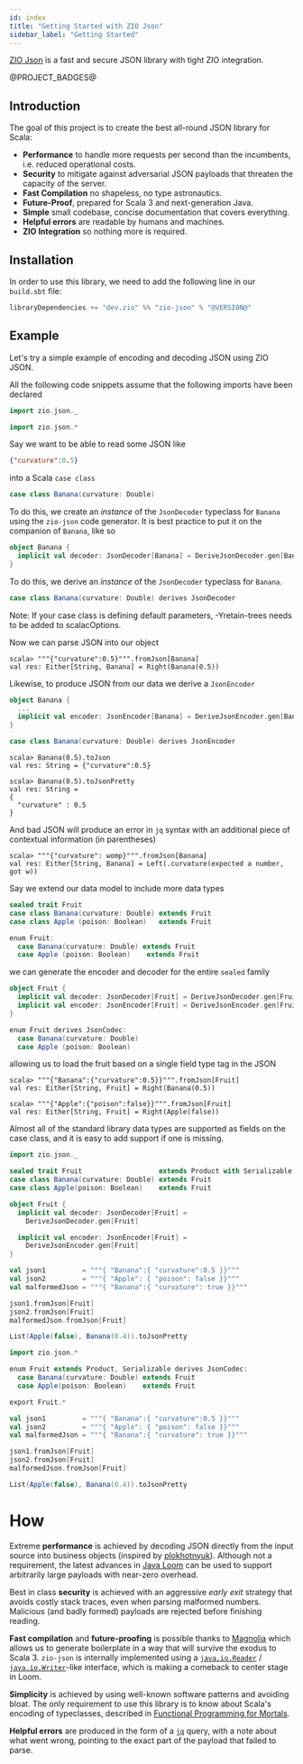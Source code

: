 ```yaml
---
id: index
title: "Getting Started with ZIO Json"
sidebar_label: "Getting Started"
---
```



[ZIO Json](https://github.com/zio/zio-json) is a fast and secure JSON library with tight ZIO integration.

@PROJECT_BADGES@

## Introduction

The goal of this project is to create the best all-round JSON library for Scala:

- **Performance** to handle more requests per second than the incumbents, i.e. reduced operational costs.
- **Security** to mitigate against adversarial JSON payloads that threaten the capacity of the server.
- **Fast Compilation** no shapeless, no type astronautics.
- **Future-Proof**, prepared for Scala 3 and next-generation Java.
- **Simple** small codebase, concise documentation that covers everything.
- **Helpful errors** are readable by humans and machines.
- **ZIO Integration** so nothing more is required.

## Installation

In order to use this library, we need to add the following line in our `build.sbt` file:

```scala
libraryDependencies += "dev.zio" %% "zio-json" % "@VERSION@"
```

## Example

Let's try a simple example of encoding and decoding JSON using ZIO JSON.

All the following code snippets assume that the following imports have been declared

<Tabs groupId="language">
  <TabItem value="scala 2" label="Scala 2">

```scala
import zio.json._
```

  </TabItem>
  <TabItem value="scala 3" label="Scala 3" default>

```scala
import zio.json.*
```

  </TabItem>
</Tabs>

Say we want to be able to read some JSON like

```json
{"curvature":0.5}
```

into a Scala `case class`

```scala
case class Banana(curvature: Double)
```

<Tabs groupId="language">
  <TabItem value="scala 2" label="Scala 2">

To do this, we create an *instance* of the `JsonDecoder` typeclass for `Banana` using the `zio-json` code generator. It is best practice to put it on the companion of `Banana`, like so

```scala
object Banana {
  implicit val decoder: JsonDecoder[Banana] = DeriveJsonDecoder.gen[Banana]
}
```

  </TabItem>
  <TabItem value="scala 3" label="Scala 3" default>

To do this, we derive an *instance* of the `JsonDecoder` typeclass for `Banana`.

```scala
case class Banana(curvature: Double) derives JsonDecoder
```

Note: If your case class is defining default parameters, -Yretain-trees needs to be added to scalacOptions.

  </TabItem>
</Tabs>

Now we can parse JSON into our object

```
scala> """{"curvature":0.5}""".fromJson[Banana]
val res: Either[String, Banana] = Right(Banana(0.5))
```

Likewise, to produce JSON from our data we derive a `JsonEncoder`

<Tabs groupId="language">
  <TabItem value="scala 2" label="Scala 2">

```scala
object Banana {
  ...
  implicit val encoder: JsonEncoder[Banana] = DeriveJsonEncoder.gen[Banana]
}
```

  </TabItem>
  <TabItem value="scala 3" label="Scala 3" default>

```scala
case class Banana(curvature: Double) derives JsonEncoder
```

  </TabItem>
</Tabs>

```
scala> Banana(0.5).toJson
val res: String = {"curvature":0.5}

scala> Banana(0.5).toJsonPretty
val res: String =
{
  "curvature" : 0.5
}
```

And bad JSON will produce an error in `jq` syntax with an additional piece of contextual information (in parentheses)

```
scala> """{"curvature": womp}""".fromJson[Banana]
val res: Either[String, Banana] = Left(.curvature(expected a number, got w))
```

Say we extend our data model to include more data types

<Tabs groupId="language">
  <TabItem value="scala 2" label="Scala 2">

```scala
sealed trait Fruit
case class Banana(curvature: Double) extends Fruit
case class Apple (poison: Boolean)   extends Fruit
```

  </TabItem>
  <TabItem value="scala 3" label="Scala 3" default>

```scala
enum Fruit:
  case Banana(curvature: Double) extends Fruit
  case Apple (poison: Boolean)    extends Fruit
```

  </TabItem>
</Tabs>

we can generate the encoder and decoder for the entire `sealed` family

<Tabs groupId="language">
  <TabItem value="scala 2" label="Scala 2">

```scala
object Fruit {
  implicit val decoder: JsonDecoder[Fruit] = DeriveJsonDecoder.gen[Fruit]
  implicit val encoder: JsonEncoder[Fruit] = DeriveJsonEncoder.gen[Fruit]
}
```

  </TabItem>
  <TabItem value="scala 3" label="Scala 3" default>

```scala
enum Fruit derives JsonCodec:
  case Banana(curvature: Double)
  case Apple (poison: Boolean)
```

  </TabItem>
</Tabs>

allowing us to load the fruit based on a single field type tag in the JSON

```
scala> """{"Banana":{"curvature":0.5}}""".fromJson[Fruit]
val res: Either[String, Fruit] = Right(Banana(0.5))

scala> """{"Apple":{"poison":false}}""".fromJson[Fruit]
val res: Either[String, Fruit] = Right(Apple(false))
```

Almost all of the standard library data types are supported as fields on the case class, and it is easy to add support if one is missing.

<Tabs groupId="language">
  <TabItem value="scala 2" label="Scala 2">

```scala mdoc:compile-only
import zio.json._

sealed trait Fruit                   extends Product with Serializable
case class Banana(curvature: Double) extends Fruit
case class Apple(poison: Boolean)    extends Fruit

object Fruit {
  implicit val decoder: JsonDecoder[Fruit] =
    DeriveJsonDecoder.gen[Fruit]

  implicit val encoder: JsonEncoder[Fruit] =
    DeriveJsonEncoder.gen[Fruit]
}

val json1         = """{ "Banana":{ "curvature":0.5 }}"""
val json2         = """{ "Apple": { "poison": false }}"""
val malformedJson = """{ "Banana":{ "curvature": true }}"""

json1.fromJson[Fruit]
json2.fromJson[Fruit]
malformedJson.fromJson[Fruit]

List(Apple(false), Banana(0.4)).toJsonPretty
```

  </TabItem>
  <TabItem value="scala 3" label="Scala 3" default>

```scala
import zio.json.*

enum Fruit extends Product, Serializable derives JsonCodec:
  case Banana(curvature: Double) extends Fruit
  case Apple(poison: Boolean)    extends Fruit

export Fruit.*

val json1         = """{ "Banana":{ "curvature":0.5 }}"""
val json2         = """{ "Apple": { "poison": false }}"""
val malformedJson = """{ "Banana":{ "curvature": true }}"""

json1.fromJson[Fruit]
json2.fromJson[Fruit]
malformedJson.fromJson[Fruit]

List(Apple(false), Banana(0.4)).toJsonPretty
```

  </TabItem>
</Tabs>

# How

Extreme **performance** is achieved by decoding JSON directly from the input source into business objects (inspired by [plokhotnyuk](https://github.com/plokhotnyuk/jsoniter-scala)). Although not a requirement, the latest advances in [Java Loom](https://wiki.openjdk.java.net/display/loom/Main) can be used to support arbitrarily large payloads with near-zero overhead.

Best in class **security** is achieved with an aggressive *early exit* strategy that avoids costly stack traces, even when parsing malformed numbers. Malicious (and badly formed) payloads are rejected before finishing reading.

**Fast compilation** and **future-proofing** is possible thanks to [Magnolia](https://propensive.com/opensource/magnolia/) which allows us to generate boilerplate in a way that will survive the exodus to Scala 3. `zio-json` is internally implemented using a [`java.io.Reader`](https://docs.oracle.com/en/java/javase/14/docs/api/java.base/java/io/Reader.html) / [`java.io.Writer`](https://docs.oracle.com/en/java/javase/14/docs/api/java.base/java/io/Writer.html)-like interface, which is making a comeback to center stage in Loom.

**Simplicity** is achieved by using well-known software patterns and avoiding bloat. The only requirement to use this library is to know about Scala's encoding of typeclasses, described in [Functional Programming for Mortals](https://leanpub.com/fpmortals/read#leanpub-auto-functionality).

**Helpful errors** are produced in the form of a [`jq`](https://stedolan.github.io/jq/) query, with a note about what went wrong, pointing to the exact part of the payload that failed to parse.
